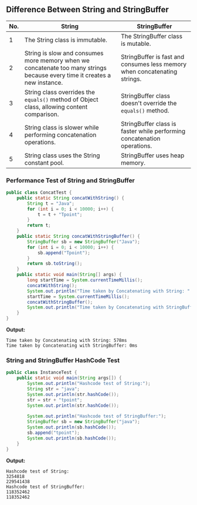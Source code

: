 ## Difference Between String and StringBuffer

| No. | String | StringBuffer |
|----|--------|--------------|
| 1 | The String class is immutable. | The StringBuffer class is mutable. |
| 2 | String is slow and consumes more memory when we concatenate too many strings because every time it creates a new instance. | StringBuffer is fast and consumes less memory when concatenating strings. |
| 3 | String class overrides the `equals()` method of Object class, allowing content comparison. | StringBuffer class doesn't override the `equals()` method. |
| 4 | String class is slower while performing concatenation operations. | StringBuffer class is faster while performing concatenation operations. |
| 5 | String class uses the String constant pool. | StringBuffer uses heap memory. |

### Performance Test of String and StringBuffer

```java
public class ConcatTest {  
    public static String concatWithString() {  
        String t = "Java";  
        for (int i = 0; i < 10000; i++) {  
            t = t + "Tpoint";  
        }  
        return t;  
    }  
    public static String concatWithStringBuffer() {  
        StringBuffer sb = new StringBuffer("Java");  
        for (int i = 0; i < 10000; i++) {  
            sb.append("Tpoint");  
        }  
        return sb.toString();  
    }  
    public static void main(String[] args) {  
        long startTime = System.currentTimeMillis();  
        concatWithString();  
        System.out.println("Time taken by Concatenating with String: " + (System.currentTimeMillis() - startTime) + "ms");  
        startTime = System.currentTimeMillis();  
        concatWithStringBuffer();  
        System.out.println("Time taken by Concatenating with StringBuffer: " + (System.currentTimeMillis() - startTime) + "ms");  
    }  
}  
```
**Output:**
```
Time taken by Concatenating with String: 578ms
Time taken by Concatenating with StringBuffer: 0ms
```

### String and StringBuffer HashCode Test

```java
public class InstanceTest {  
    public static void main(String args[]) {  
        System.out.println("Hashcode test of String:");  
        String str = "java";  
        System.out.println(str.hashCode());  
        str = str + "tpoint";  
        System.out.println(str.hashCode());  
   
        System.out.println("Hashcode test of StringBuffer:");  
        StringBuffer sb = new StringBuffer("java");  
        System.out.println(sb.hashCode());  
        sb.append("tpoint");  
        System.out.println(sb.hashCode());  
    }  
}  
```
**Output:**
```
Hashcode test of String:
3254818
229541438
Hashcode test of StringBuffer:
118352462
118352462
```
